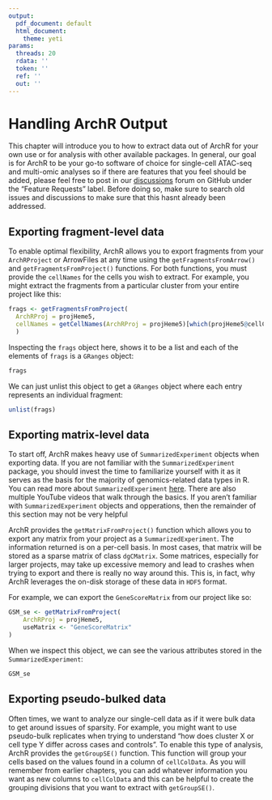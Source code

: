 ```yaml
---
output:
  pdf_document: default
  html_document:
    theme: yeti
params:
  threads: 20
  rdata: ''
  token: ''
  ref: ''
  out: ''
---
```


# Handling ArchR Output

This chapter will introduce you to how to extract data out of ArchR for your own use or for analysis with other available packages. In general, our goal is for ArchR to be your go-to software of choice for single-cell ATAC-seq and multi-omic analyses so if there are features that you feel should be added, please feel free to post in our [discussions](https://github.com/GreenleafLab/ArchR/discussions) forum on GitHub under the "Feature Requests" label. Before doing so, make sure to search old issues and discussions to make sure that this hasnt already been addressed.


## Exporting fragment-level data

To enable optimal flexibility, ArchR allows you to export fragments from your `ArchRProject` or ArrowFiles at any time using the `getFragmentsFromArrow()` and `getFragmentsFromProject()` functions. For both functions, you must provide the `cellNames` for the cells you wish to extract. For example, you might extract the fragments from a particular cluster from your entire project like this:

```r
frags <- getFragmentsFromProject(
  ArchRProj = projHeme5,
  cellNames = getCellNames(ArchRProj = projHeme5)[which(projHeme5@cellColData$Clusters2 == "Mono")]
  )
```

Inspecting the `frags` object here, shows it to be a list and each of the elements of `frags` is a `GRanges` object:

```r
frags
```

We can just unlist this object to get a `GRanges` object where each entry represents an individual fragment:

```r
unlist(frags)
```

## Exporting matrix-level data

To start off, ArchR makes heavy use of `SummarizedExperiment` objects when exporting data. If you are not familiar with the `SummarizedExperiment` package, you should invest the time to familiarize yourself with it as it serves as the basis for the majority of genomics-related data types in R. You can read more about `SummarizedExperiment` [here](https://bioconductor.org/packages/release/bioc/vignettes/SummarizedExperiment/inst/doc/SummarizedExperiment.html). There are also multiple YouTube videos that walk through the basics. If you aren't familiar with `SummarizedExperiment` objects and opperations, then the remainder of this section may not be very helpful

ArchR provides the `getMatrixFromProject()` function which allows you to export any matrix from your project as a `SummarizedExperiment`. The information returned is on a per-cell basis. In most cases, that matrix will be stored as a sparse matrix of class `dgCMatrix`. Some matrices, especially for larger projects, may take up excessive memory and lead to crashes when trying to export and there is really no way around this. This is, in fact, why ArchR leverages the on-disk storage of these data in `HDF5` format.

For example, we can export the `GeneScoreMatrix` from our project like so:

```r
GSM_se <- getMatrixFromProject(
	ArchRProj = projHeme5,
	useMatrix <- "GeneScoreMatrix"
)
```

When we inspect this object, we can see the various attributes stored in the `SummarizedExperiment`:

```r
GSM_se
```

## Exporting pseudo-bulked data

Often times, we  want to analyze our single-cell data as if it were bulk data to get around issues of sparsity. For example, you might want to use pseudo-bulk replicates when trying to understand "how does cluster X or cell type Y differ across cases and controls". To enable this type of analysis, ArchR provides the `getGroupSE()` function. This function will group your cells based on the values found in a column of `cellColData`. As you will remember from earlier chapters, you can add whatever information you want as new columns to `cellColData` and this can be helpful to create the grouping divisions that you want to extract with `getGroupSE()`.


